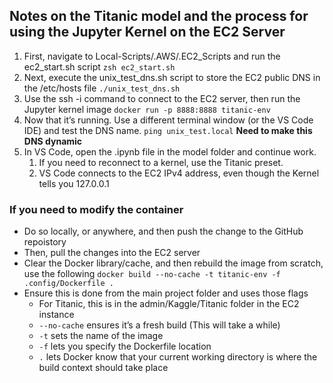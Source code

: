 ## Notes on the Titanic model and the process for using the Jupyter Kernel on the EC2 Server
:::{}
1. First, navigate to Local-Scripts/.AWS/.EC2_Scripts and run the ec2_start.sh script
   ```zsh ec2_start.sh```
2. Next, execute the unix_test_dns.sh script to store the EC2 public DNS in the /etc/hosts file
   ```./unix_test_dns.sh```
3. Use the ssh -i command to connect to the EC2 server, then run the Jupyter kernel image
    ```docker run -p 8888:8888 titanic-env```
4. Now that it's running. Use a different terminal window (or the VS Code IDE) and test the DNS name.
   ```ping unix_test.local``` **Need to make this DNS dynamic**
5. In VS Code, open the .ipynb file in the model folder and continue work.
   1. If you need to reconnect to a kernel, use the Titanic preset.
   2. VS Code connects to the EC2 IPv4 address, even though the Kernel tells you 127.0.0.1
:::

### If you need to modify the container
- Do so locally, or anywhere, and then push the change to the GitHub repoistory
- Then, pull the changes into the EC2 server
- Clear the Docker library/cache, and then rebuild the image from scratch, use the following
```docker build --no-cache -t titanic-env -f .config/Dockerfile .```
- Ensure this is done from the main project folder and uses those flags
  - For Titanic, this is in the admin/Kaggle/Titanic folder in the EC2 instance
  - `--no-cache` ensures it's a fresh build (This will take a while)
  - `-t` sets the name of the image
  - `-f` lets you specify the Dockerfile location
  - `.` lets Docker know that your current working directory is where the build context should take place
